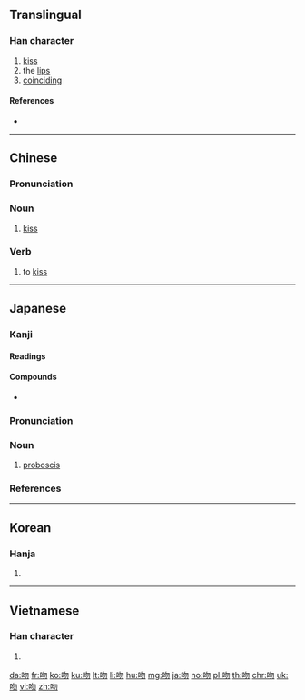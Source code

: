 ==Translingual==

===Han character===
{{Han char|rn=30|rad=口|as=04|sn=7|four=67020|canj=RPHH|ids=⿰口勿}}

# [[kiss]]
# the [[lip]]s
# [[coinciding]]

====References====
* {{Han ref|kx=0179.150|dkj=03375|dj=0397.090|hdz=10593.010|uh=543B|ud=21563|bh=A76B|bd=42859}}

----

==Chinese==
{{zh-forms}}

===Pronunciation===
{{zh-pron
|m=wěn |ma=Zh-wen.ogg
|c=man5
|h=pfs=
|md=
|mn=bún
|w=
|mc=y
|oc=y
|cat=n,v
}}

===Noun===
{{zh-noun}}

# [[kiss]]

===Verb===
{{zh-verb}}

# to [[kiss]]
#: {{zh-usex|再 吻 我 吧|"'''Won't You '''Kiss''' Me Again'''" (''a 1991 song by {{w|Andy Lau}})|C-LIT}}

----

==Japanese==

===Kanji===
{{ja-kanji|grade=n|rs=口04}}

====Readings====
{{ja-readings|goon=[[もん]] (mon)|kanon=[[ぶん]] (bun)|kanyoon=[[ふん]] (fun)|kun=[[くちさき]] (kuchisaki)}}

====Compounds====
* {{ja-r|接吻|せっぷん|gloss=[[kiss]]}}

{{wikipedia|lang=ja}}
{{ja-kanjitab|ふん|yomi=kanyoon}}

===Pronunciation===
{{ja-pron|yomi=kanyoon|ふん|acc=1|acc_ref=DJR}}

===Noun===
{{ja-noun|ふん}}

# {{label|ja|anatomy|sort=ふん}} [[proboscis]]

===References===
<references/>

----

==Korean==

===Hanja===
{{ko-hanja|hangeul=[[문]]|rv=mun|mr=mun}}

# {{defn|lang=ko|sort=口04}}

----

==Vietnamese==

===Han character===
{{vi-hantu|[[vẫn]], [[vặt]], [[vẩn]]|rs=口04}}

# {{defn|lang=vi|sort=口04}}

[[da:吻]]
[[fr:吻]]
[[ko:吻]]
[[ku:吻]]
[[lt:吻]]
[[li:吻]]
[[hu:吻]]
[[mg:吻]]
[[ja:吻]]
[[no:吻]]
[[pl:吻]]
[[th:吻]]
[[chr:吻]]
[[uk:吻]]
[[vi:吻]]
[[zh:吻]]